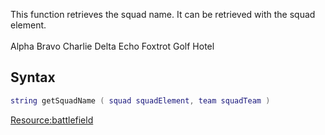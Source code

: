 This function retrieves the squad name. It can be retrieved with the squad element.<br/><br/>
Alpha Bravo Charlie Delta Echo Foxtrot Golf Hotel

==Syntax==
<syntaxhighlight lang="lua">
string getSquadName ( squad squadElement, team squadTeam )
</syntaxhighlight>

[[/Resource:battlefield.md|Resource:battlefield]]